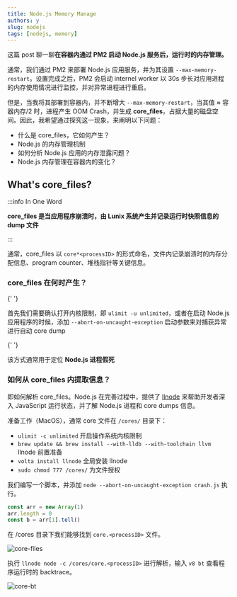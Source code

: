 ```yaml
---
title: Node.js Memory Manage
authors: y
slug: nodejs
tags: [nodejs, memory]
---
```


这篇 post 聊一聊**在容器内通过 PM2 启动 Node.js 服务后，运行时的内存管理。**

<!--truncate-->


通常，我们通过 PM2 来部署 Node.js 应用服务，并为其设置 `--max-memory-restart`。设置完成之后，PM2 会启动 internel worker 以 30s 步长对应用进程的内存使用情况进行监控，并对异常进程进行重启。

但是，当我将其部署到容器内，并不断增大 `--max-memory-restart`，当其值 ≈ 容器内存/2 时，进程产生 OOM Crash，并生成 **core_files**，占据大量的磁盘空间。因此，我希望通过探究这一现象，来阐明以下问题：

- 什么是 core_files，它如何产生？
- Node.js 的内存管理机制
- 如何分析 Node.js 应用的内存泄露问题？
- Node.js 内存管理在容器内的变化？

## What's core_files?

:::info In One Word

**core_files 是当应用程序崩溃时，由 Lunix 系统产生并记录运行时快照信息的 dump 文件**

:::

通常，core_files 以 `core*<processID>` 的形式命名，文件内记录崩溃时的内存分配信息、program counter、堆栈指针等关键信息。

### core_files 在何时产生？

<SolutionCard
  tag="1"
  title="当应用程序崩溃时，它会由操作系统自动产生，这种情况属于“死后验尸”"
/>{' '}

首先我们需要确认打开内核限制，即 `ulimit -u unlimited`，或者在启动 Node.js 应用程序的时候，添加 `--abort-on-uncaught-exception` 启动参数来对捕获异常进行自动 core dump

<SolutionCard
  tag="2"
  title="在程序运行时，执行 `gcore <pid>` 主动生产，属于“活体检验”"
/>{' '}

该方式通常用于定位 **Node.js 进程假死**

### 如何从 core_files 内提取信息？

即如何解析 core_files。Node.js 在完善过程中，提供了 [llnode](https://github.com/nodejs/llnode) 来帮助开发者深入 JavaScript 运行状态，并了解 Node.js 进程和 core dumps 信息。

准备工作（MacOS），通常 core 文件在 `/cores/` 目录下：

- `ulimit -c unlimited` 开启操作系统内核限制
- `brew update && brew install --with-lldb --with-toolchain llvm` llnode 前置准备
- `volta install llnode` 全局安装 llnode
- `sudo chmod 777 /cores/` 为文件授权

我们编写一个脚本，并添加 `node --abort-on-uncaught-exception crash.js` 执行。

```js
const arr = new Array(1)
arr.length = 0
const b = arr[1].tell()
```

在 /cores 目录下我们能够找到 `core.<processID>` 文件。

![core-files](https://img.joyjoy.cc/nodejs/core-files.png)

执行 `llnode node -c /cores/core.<processID>` 进行解析，输入 `v8 bt` 查看程序运行时的 backtrace。

![core-bt](https://img.joyjoy.cc/nodejs/core-backtrace.png)
